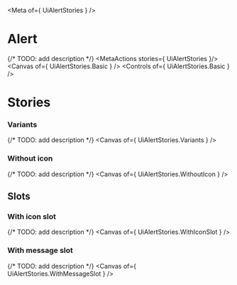 
<Meta of={ UiAlertStories } />

# Alert
{/* TODO: add description */}
<MetaActions stories={ UiAlertStories }/>
<Canvas of={ UiAlertStories.Basic } />
<Controls of={ UiAlertStories.Basic } />

# Stories
### Variants
{/* TODO: add description */}
<Canvas of={ UiAlertStories.Variants } />

### Without icon
{/* TODO: add description */}
<Canvas of={ UiAlertStories.WithoutIcon } />

## Slots
### With icon slot
{/* TODO: add description */}
<Canvas of={ UiAlertStories.WithIconSlot } />

### With message slot
{/* TODO: add description */}
<Canvas of={ UiAlertStories.WithMessageSlot } />